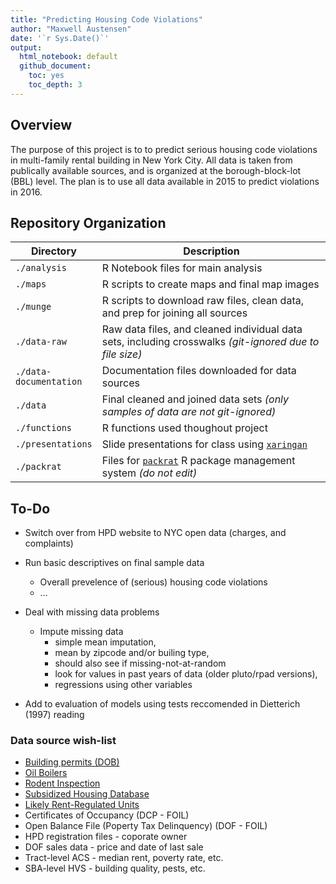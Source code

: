 ```yaml
---
title: "Predicting Housing Code Violations"
author: "Maxwell Austensen"
date: '`r Sys.Date()`'
output:
  html_notebook: default
  github_document:
    toc: yes
    toc_depth: 3
---
```


Overview
--------

The purpose of this project is to to predict serious housing code violations in multi-family rental building in New York City. All data is taken from publically available sources, and is organized at the borough-block-lot (BBL) level. The plan is to use all data available in 2015 to predict violations in 2016. 


Repository Organization
------------------------

Directory              | Description
-----------------------|------------------------------------------------------------------------------------------------
`./analysis`           | R Notebook files for main analysis
`./maps`               | R scripts to create maps and final map images
`./munge`              | R scripts to download raw files, clean data, and prep for joining all sources
`./data-raw`           | Raw data files, and cleaned individual data sets, including crosswalks _(git-ignored due to file size)_
`./data-documentation` | Documentation files downloaded for data sources
`./data`               | Final cleaned and joined data sets _(only samples of data are not git-ignored)_
`./functions`          | R functions used thoughout project
`./presentations`      | Slide presentations for class using [`xaringan`](https://github.com/yihui/xaringan)
`./packrat`            | Files for [`packrat`](https://rstudio.github.io/packrat/) R package management system _(do not edit)_



To-Do
-----

* Switch over from HPD website to NYC open data (charges, and complaints)

* Run basic descriptives on final sample data
    * Overall prevelence of (serious) housing code violations
    * ...
    
* Deal with missing data problems
    * Impute missing data
      * simple mean imputation, 
      * mean by zipcode and/or builing type, 
      * should also see if missing-not-at-random
      * look for values in past years of data (older pluto/rpad versions), 
      * regressions using other variables
    
* Add to evaluation of models using tests reccomended in Dietterich (1997) reading
  
  
### Data source wish-list

* [Building permits (DOB)](https://data.cityofnewyork.us/Housing-Development/DOB-Job-Application-Filings/ic3t-wcy2)
* [Oil Boilers](https://data.cityofnewyork.us/Housing-Development/Oil-Boilers-Detailed-Fuel-Consumption-and-Building/jfzu-yy6n)
* [Rodent Inspection](https://data.cityofnewyork.us/Health/Rodent-Inspection/p937-wjvj)
* [Subsidized Housing Database](http://app.coredata.nyc/)
* [Likely Rent-Regulated Units](http://taxbills.nyc/)
* Certificates of Occupancy (DCP - FOIL)
* Open Balance File (Poperty Tax Delinquency) (DOF - FOIL)
* HPD registration files - coporate owner
* DOF sales data - price and date of last sale
* Tract-level ACS - median rent, poverty rate, etc.
* SBA-level HVS - building quality, pests, etc. 

